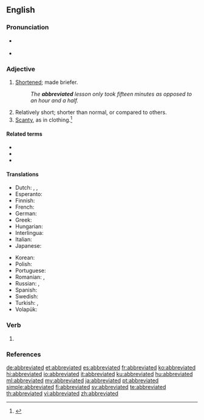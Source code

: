 ==English==

===Pronunciation===
* {{a|RP}} {{IPA|/əˈbriːvieɪtɪd/|lang=en}}
* {{a|GenAm}} {{IPA|/əˈbri.viˌeɪ.tɪd/|lang=en}}

===Adjective===
{{en-adj}}

# [[shorten|Shortened]]; made briefer.
#: ''The '''abbreviated''' lesson only took fifteen minutes as opposed to an hour and a half.''
# Relatively short; shorter than normal, or compared to others.
# [[scanty|Scanty]], as in clothing.<ref>{{R:RHCD|page=1}}</ref>

====Related terms====
* {{l|en|abbreviate}}
* {{l|en|abbreviation}}
* {{l|en|abbreviating}}

====Translations====
{{trans-top|shortened}}
* Dutch: {{t+|nl|afgekort}}, {{t+|nl|ingekort}}, {{t+|nl|verkort}}
* Esperanto: {{t|eo|mallongiga}}
* Finnish: {{t+|fi|lyhennetty}}
* French: {{t+|fr|abrégé}}
* German: {{t|de|abgekürzt}}
* Greek: {{t|el|συντετμημένη|sc=Grek}}
* Hungarian: {{t+|hu|rövidített}}
* Interlingua: {{t+|ia|abbreviate}}
* Italian: {{t+|it|abbreviato}}
* Japanese: {{t+|ja|略|alt=略した|tr=ryaku shita}}
{{trans-mid}}
* Korean: {{t|ko|단축 된|tr=danchug doen|sc=Kore}}
* Polish: {{t|pl|skrócony}}
* Portuguese: {{t+|pt|abreviado}}
* Romanian: {{t+|ro|prescurtat|m|n}}, {{t+|ro|abreviat|m|n}}
* Russian: {{t+|ru|сокращённый}}, {{t+|ru|укоро́ченный}}
* Spanish: {{t+|es|abreviado}}
* Swedish: {{t+|sv|förkortad}}
* Turkish: {{t+|tr|kısaltılmış}}, {{t+|tr|muhtasar}}
* Volapük: {{t|vo|pebrefüköl}}
{{trans-bottom}}

===Verb===
{{head|en|verb form}}

# {{en-past of|abbreviate}}

===References===
<references/>

[[de:abbreviated]]
[[et:abbreviated]]
[[es:abbreviated]]
[[fr:abbreviated]]
[[ko:abbreviated]]
[[hi:abbreviated]]
[[io:abbreviated]]
[[it:abbreviated]]
[[ku:abbreviated]]
[[hu:abbreviated]]
[[ml:abbreviated]]
[[my:abbreviated]]
[[ja:abbreviated]]
[[pt:abbreviated]]
[[simple:abbreviated]]
[[fi:abbreviated]]
[[sv:abbreviated]]
[[te:abbreviated]]
[[th:abbreviated]]
[[vi:abbreviated]]
[[zh:abbreviated]]
